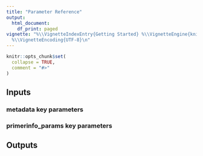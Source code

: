 ```yaml
---
title: "Parameter Reference"
output:
  html_document:
    df_print: paged
vignette: "%\\VignetteIndexEntry{Getting Started} %\\VignetteEngine{knitr::rmarkdown}
  %\\VignetteEncoding{UTF-8}\n"
---
```


```r
knitr::opts_chunk$set(
  collapse = TRUE,
  comment = "#>"
)
```

## Inputs

### metadata key parameters

### primerinfo_params key parameters

## Outputs



